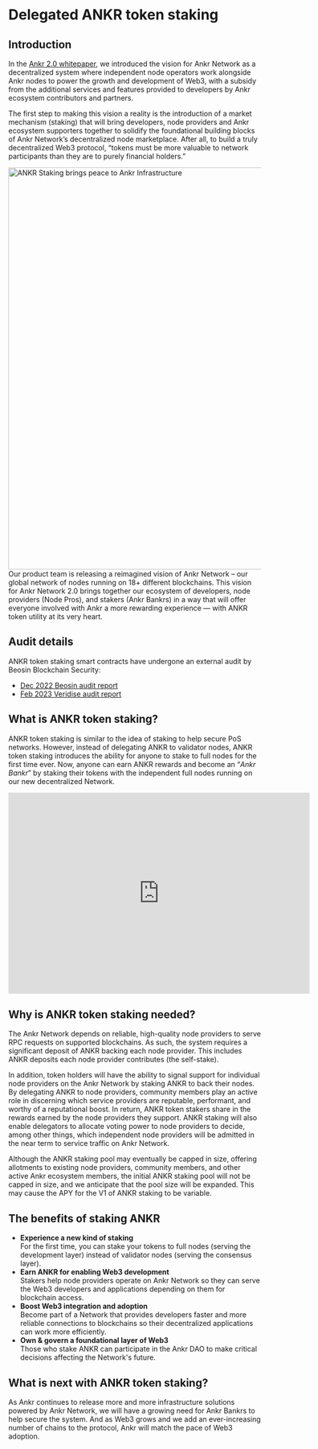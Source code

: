 # Delegated ANKR token staking

## Introduction
In the [Ankr 2.0 whitepaper](/pdf/ankr-whitepaper-2.0.pdf), we introduced the vision for Ankr Network as a decentralized system where independent node operators work alongside Ankr nodes to power the growth and development of Web3, with a subsidy from the additional services and features provided to developers by Ankr ecosystem contributors and partners.

The first step to making this vision a reality is the introduction of a market mechanism (staking) that will bring developers, node providers and Ankr ecosystem supporters together to solidify the foundational building blocks of Ankr Network’s decentralized node marketplace. 
After all, to build a truly decentralized Web3 protocol, “tokens must be more valuable to network participants than they are to purely financial holders.”
<br/>

<img src="/docs/staking/delegated-staking/ankr-staking-in-ankr-infra.jpg" alt="ANKR Staking brings peace to Ankr Infrastructure" class="responsive-pic" width="800" />
Our product team is releasing a reimagined vision of Ankr Network – our global network of nodes running on 18+ different blockchains. 
This vision for Ankr Network 2.0 brings together our ecosystem of developers, node providers (Node Pros), and stakers (Ankr Bankrs) in a way that will offer everyone involved with Ankr a more rewarding experience — with ANKR token utility at its very heart.

## Audit details
ANKR token staking smart contracts have undergone an external audit by Beosin Blockchain Security:
* [Dec 2022 Beosin audit report](/pdf/smart_contract_security_audit.pdf)
* [Feb 2023 Veridise audit report ](/pdf//ankr_delegated_staking_audit_veridise.pdf)

## What is ANKR token staking?
ANKR token staking is similar to the idea of staking to help secure PoS networks. 
However, instead of delegating ANKR to validator nodes, ANKR token staking introduces the ability for anyone to stake to full nodes for the first time ever. 
Now, anyone can earn ANKR rewards and become an “_Ankr Bankr_” by staking their tokens with the independent full nodes running on our new decentralized Network.
<br/>

<div class="responsive-youtube">
<iframe width="600" height="400" src="https://www.youtube.com/embed/4Qt0_TS6PKk" title="ANKR Staking" frameborder="0" allow="accelerometer; autoplay; clipboard-write; encrypted-media; gyroscope; picture-in-picture" allowfullscreen></iframe>
</div>

## Why is ANKR token staking needed?
The Ankr Network depends on reliable, high-quality node providers to serve RPC requests on supported blockchains. 
As such, the system requires a significant deposit of ANKR backing each node provider. 
This includes ANKR deposits each node provider contributes (the self-stake).

In addition, token holders will have the ability to signal support for individual node providers on the Ankr Network by staking ANKR to back their nodes. 
By delegating ANKR to node providers, community members play an active role in discerning which service providers are reputable, performant, and worthy of a reputational boost. 
In return, ANKR token stakers share in the rewards earned by the node providers they support. 
ANKR staking will also enable delegators to allocate voting power to node providers to decide, among other things, which independent node providers will be admitted in the near term to service traffic on Ankr Network.  

Although the ANKR staking pool may eventually be capped in size, offering allotments to existing node providers, community members, and other active Ankr ecosystem members, the initial ANKR staking pool will not be capped in size, and we anticipate that the pool size will be expanded. 
This may cause the APY for the V1 of ANKR staking to be variable. 

## The benefits of staking ANKR
* **Experience a new kind of staking**<br />
  For the first time, you can stake your tokens to full nodes (serving the development layer) instead of validator nodes (serving the consensus layer).
* **Earn ANKR for enabling Web3 development**<br />
  Stakers help node providers operate on Ankr Network so they can serve the Web3 developers and applications depending on them for blockchain access. 
* **Boost Web3 integration and adoption**<br />
  Become part of a Network that provides developers faster and more reliable connections to blockchains so their decentralized applications can work more efficiently. 
* **Own & govern a foundational layer of Web3**<br />
  Those who stake ANKR can participate in the Ankr DAO to make critical decisions affecting the Network's future.

## What is next with ANKR token staking?
As Ankr continues to release more and more infrastructure solutions powered by Ankr Network, we will have a growing need for Ankr Bankrs to help secure the system. 
And as Web3 grows and we add an ever-increasing number of chains to the protocol, Ankr will match the pace of Web3 adoption. 

